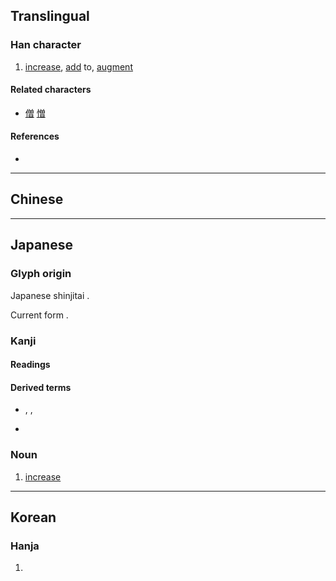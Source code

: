 {{also|增}}
{{character info}}
==Translingual==
{{ja-forms|増|[[增]]|[[增]]}}

===Han character===
{{Han char|rn=32|rad=土|as=11|sn=14|four=|canj=GCWA,XGCWA|ids=⿰土曽}}

# [[increase]], [[add]] to, [[augment]]

====Related characters====
* [[僧]] [[憎]]

====References====
* {{Han ref|kx=0238.191|dkj=05448|hdz=10483.011|uh=5897|ud=22679}}

----

==Chinese==
{{zh-see|增|v}}

----

==Japanese==
{{ja-kanji forms|増|增}}

===Glyph origin===
Japanese shinjitai {{Han simp|增|f=曾|t=曽}}.

Current form {{Han compound|土|t1=earth|曽|ls=psc|c1=s|c2=p}}.

===Kanji===
{{ja-kanji|grade=5|rs=土11|kyu=增}}

====Readings====
{{ja-readings
|goon=そう
|kanon=そう
|kanyoon=ぞう
|kun=ま-す, ふ-える, ふ-やす
}}

====Derived terms====
* {{ja-r|増し|まし|rom=-}}, {{ja-r|まし|rom=-}}, {{ja-r|マシ}}
* {{ja-r|増す|ます}}

===Noun===
{{ja-noun|ぞう}}

# [[increase]]

----

==Korean==

===Hanja===
{{ko-hanja|hangeul=증|rv=jeung|mr=chŭng}}

# {{rfdef|ko|sort=土11}}